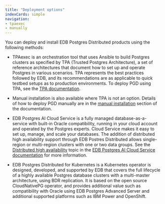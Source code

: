 ```yaml
---
title: "Deployment options"
indexCards: simple
navigation:
- tpaexec
- manually
---
```


You can deploy and install EDB Postgres Distributed products using the following methods:

-   TPAexec is an orchestration tool that uses Ansible to build Postgres clusters as specified by TPA (Trusted Postgres Architecture), a set of reference architectures that document how to set up and operate Postgres in various scenarios. TPA represents the best practices followed by EDB, and its recommendations are as applicable to quick testbed setups as to production environments. To deploy PGD using TPA, see the [TPA documentation](tpaexec/installing_tpaexec/). 

-   Manual installation is also available where TPA is not an option. Details of how to deploy PGD manually are in the [manual installation](/pgd/4.4/deployments/manually/) section of the documentation.

-   EDB Postgres AI Cloud Service is a fully managed database-as-a-service with built-in Oracle compatibility, running in your cloud account and operated by the Postgres experts. Cloud Service makes it easy to set up, manage, and scale your databases. The addition of distributed high availability support through EDB Postres Distributed allows single-region or multi-region clusters with one or two data groups. See the [Distributed high availability](/edb-postgres-ai/cloud-service/references/supported_cluster_types/distributed_highavailability/) topic in the [EDB Postgres AI Cloud Service documentation](/edb-postgres-ai/cloud-service/) for more information.

-   EDB Postgres Distributed for Kubernetes is a Kubernetes operator is designed, developed, and supported by EDB that covers the full lifecycle of a highly available Postgres database clusters with a multi-master architecture, using BDR replication. It is based on the open source CloudNativePG operator, and provides additional value such as compatibility with Oracle using EDB Postgres Advanced Server and additional supported platforms such as IBM Power and OpenShift.

